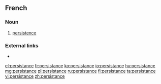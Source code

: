==French==

===Noun===
{{fr-noun|f|persistance}}

# [[persistence]]

===External links===
* {{R:TLFi}}

[[el:persistance]]
[[fr:persistance]]
[[ko:persistance]]
[[io:persistance]]
[[hu:persistance]]
[[mg:persistance]]
[[pl:persistance]]
[[ru:persistance]]
[[fi:persistance]]
[[ta:persistance]]
[[vi:persistance]]
[[zh:persistance]]